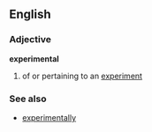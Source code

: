==English==

===Adjective===
'''experimental'''
# of or pertaining to an [[experiment]]

===See also===
*[[experimentally]]
